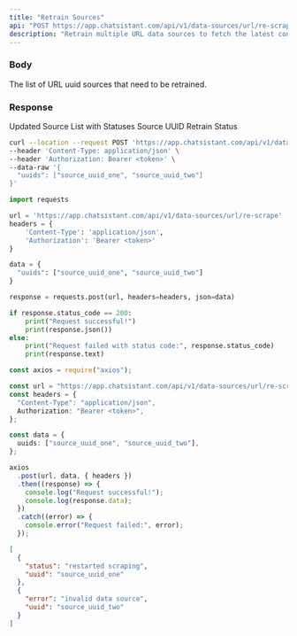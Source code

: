 ```yaml
---
title: "Retrain Sources"
api: "POST https://app.chatsistant.com/api/v1/data-sources/url/re-scrape"
description: "Retrain multiple URL data sources to fetch the latest content from them."
---
```


### Body

<ParamField body="uuids" type="string[]">
  The list of URL uuid sources that need to be retrained.
</ParamField>

### Response

<ResponseField name="Source List" type="array">
  Updated Source List with Statuses
  <Expandable title="Item">
    <ResponseField name="uuid" type="string">
      Source UUID
    </ResponseField>
    <ResponseField name="status" type="string">
      Retrain Status
    </ResponseField>
  </Expandable>
</ResponseField>

<RequestExample>

```bash Curl
curl --location --request POST 'https://app.chatsistant.com/api/v1/data-sources/url/re-scrape' \
--header 'Content-Type: application/json' \
--header 'Authorization: Bearer <token>' \
--data-raw '{
  "uuids": ["source_uuid_one", "source_uuid_two"]
}'
```

```py Python
import requests

url = 'https://app.chatsistant.com/api/v1/data-sources/url/re-scrape'
headers = {
    'Content-Type': 'application/json',
    'Authorization': 'Bearer <token>'
}

data = {
  "uuids": ["source_uuid_one", "source_uuid_two"]
}

response = requests.post(url, headers=headers, json=data)

if response.status_code == 200:
    print("Request successful!")
    print(response.json())
else:
    print("Request failed with status code:", response.status_code)
    print(response.text)
```

```ts JavaScript
const axios = require("axios");

const url = "https://app.chatsistant.com/api/v1/data-sources/url/re-scrape";
const headers = {
  "Content-Type": "application/json",
  Authorization: "Bearer <token>",
};

const data = {
  uuids: ["source_uuid_one", "source_uuid_two"],
};

axios
  .post(url, data, { headers })
  .then((response) => {
    console.log("Request successful!");
    console.log(response.data);
  })
  .catch((error) => {
    console.error("Request failed:", error);
  });
```

</RequestExample>

<ResponseExample>

```json Response
[
  {
    "status": "restarted scraping",
    "uuid": "source_uuid_one"
  },
  {
    "error": "invalid data source",
    "uuid": "source_uuid_two"
  }
]
```

</ResponseExample>
